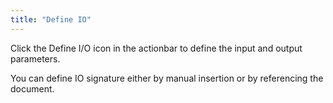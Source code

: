 ```yaml
---
title: "Define IO"
---
```


Click the Define I/O icon in the actionbar to define the input and output parameters.<br/>

<FlowService>
    <FlowStep comment="Click on IO icon" img="define_io/IO_inmenu.png"/>
</FlowService>


You can define IO signature either by manual insertion or by referencing the document.

<Feature name="Define IO"/>